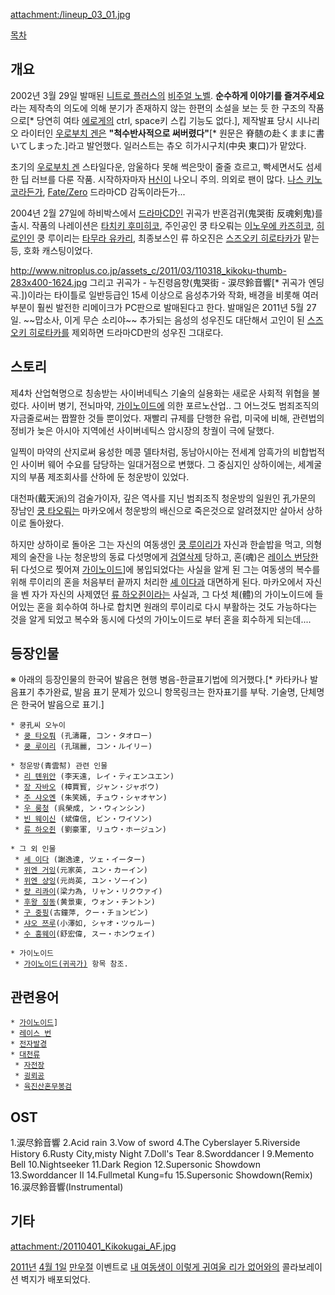 {{{+2 '''鬼哭街 / KIKOKUGAI'''}}}

attachment:/lineup_03_01.jpg

[[목차]]
== 개요 ==
2002년 3월 29일 발매된 [[니트로 플러스]]의 [[비주얼 노벨]].
'''순수하게 이야기를 즐겨주세요'''라는 제작측의 의도에 의해 분기가 존재하지 않는 한편의 소설을 보는 듯 한 구조의 작품으로[* 당연히 여타 [[에로게]]의 ctrl, space키 스킵 기능도 없다.], 제작발표 당시 시나리오 라이터인 [[우로부치 겐]]은 '''"척수반사적으로 써버렸다"'''[* 원문은 脊髄の赴くままに書いてしまった.]라고 발언했다. 일러스트는 츄오 히가시구치(中央 東口)가 맡았다.

초기의 [[우로부치 겐]] 스타일다운, 암울하다 못해 썩은맛이 줄줄 흐르고, 빡세면서도 섬세한 딥 러브를 다룬 작품. 시작하자마자 [[H신]]이 나오니 주의. 의외로 팬이 많다. [[나스 키노코]]라든가, [[Fate/Zero]] 드라마CD 감독이라든가...

2004년 2월 27일에 하비박스에서 [[드라마CD]]인 귀곡가 반혼검귀(鬼哭街 反魂剣鬼)를 출시.
작품의 나레이션은 [[타치키 후미히코]], 주인공인 쿵 타오뤄는 [[이노우에 카즈히코]], [[히로인]]인 쿵 루이리는 [[타무라 유카리]], 최종보스인 류 하오진은 [[스즈오키 히로타카]]가 맡는 등, 호화 캐스팅이었다.

http://www.nitroplus.co.jp/assets_c/2011/03/110318_kikoku-thumb-283x400-1624.jpg
그리고 귀곡가 - 누진령음향(鬼哭街 - 涙尽鈴音響[* 귀곡가 엔딩 곡.])이라는 타이틀로 일반등급인 15세 이상으로 음성추가와 작화, 배경을 비롯해 여러 부분이 훨씬 발전한 리메이크가 PC판으로 발매된다고 한다. 발매일은 2011년 5월 27일. ~~맙소사, 이게 무슨 소리야~~
추가되는 음성의 성우진도 대단해서 고인이 된 [[스즈오키 히로타카]]를 제외하면 드라마CD판의 성우진 그대로다. 

== 스토리 ==
제4차 산업혁명으로 칭송받는 사이버네틱스 기술의 실용화는 새로운 사회적 위협을 불렀다. 사이버 병기, 전뇌마약, [[가이노이드(귀곡가)|가이노이드]]에 의한 포르노산업.. 그 어느것도 범죄조직의 자금줄로써는 짭짤한 것들 뿐이었다. 재빨리 규제를 단행한 유럽, 미국에 비해, 관련법의 정비가 늦은 아시아 지역에선 사이버네틱스 암시장의 창궐이 극에 달했다.

일찍이 마약의 산지로써 융성한 메콩 델타처럼, 동남아시아는 전세계 암흑가의 비합법적인 사이버 웨어 수요를 담당하는 일대거점으로 변했다. 그 중심지인 상하이에는, 세계굴지의 부품 제조회사를 산하에 둔 청운방이 있었다.

대천파(戴天派)의 검술가이자, 깊은 역사를 지닌 범죄조직 청운방의 일원인 孔가문의 장남인 [[쿵 타오뤄]]는 마카오에서 청운방의 배신으로 죽은것으로 알려졌지만 살아서 상하이로 돌아왔다.

하지만 상하이로 돌아온 그는 자신의 여동생인 [[쿵 루이리]]가 자신과 한솥밥을 먹고, 의형제의 술잔을 나눈 청운방의 동료 다섯명에게 [[윤간|검열삭제]] 당하고, 혼(魂)은 [[레이스 번]]당한 뒤 다섯으로 찢어져 [[가이노이드(귀곡가)|가이노이드]]]에 봉입되었다는 사실을 알게 된 그는 여동생의 복수를 위해 루이리의 혼을 처음부터 끝까지 처리한 [[셰 이다]]과 대면하게 된다. 마카오에서 자신을 벤 자가 자신의 사제였던 [[류 하오쥔]]이라는 사실과, 그 다섯 체(體)의 가이노이드에 들어있는 혼을 회수하여 하나로 합치면 원래의 루이리로 다시 부활하는 것도 가능하다는 것을 알게 되었고 복수와 동시에 다섯의 가이노이드로 부터 혼을 회수하게 되는데....

== 등장인물 ==
※ 아래의 등장인물의 한국어 발음은 현행 병음-한글표기법에 의거했다.[* 카타카나 발음표기 추가완료, 발음 표기 문제가 있으니 항목링크는 한자표기를 부탁. 기술명, 단체명은 한국어 발음으로 표기.]

 * 쿵孔씨 오누이
  * [[쿵 타오뤄]] (孔濤羅, コン・タオロー)
  * [[쿵 루이리]] (孔瑞麗, コン・ルイリー)

 * 청운방(青雲幇) 관련 인물
  * [[리 톈위안]] (李天遠, レイ・ティエンユエン)
  * [[장 자바오]] (樟賈寳, ジャン・ジャボウ)
  * [[주 샤오옌]] (朱笑嫣, チュウ・シャオヤン)
  * [[우 룽청]] (呉榮成, ン・ウィンシン)
  * [[빈 웨이신]] (斌偉信, ビン・ワイソン)
  * [[류 하오쥔]] (劉豪軍, リュウ・ホージュン)

 * 그 외 인물
  * [[셰 이다]] (謝逸達, ツェ・イーター)
  * [[위엔 거잉]](元家英, ユン・カーイン)
  * [[위엔 샹잉]](元尚英, ユン・ソーイン)
  * [[량 리콰이]](梁力為, リャン・リクウァイ)
  * [[후왕 징동]](黄景東, ウォン・チントン)
  * [[구 중핑]](古鐘萍, クー・チョンピン)
  * [[샤오 쯔루]](小澤如, シャオ・ツゥルー)
  * [[수 훙웨이]](舒宏偉, スー・ホンウェイ)

 * 가이노이드
  * [[가이노이드(귀곡가)]] 항목 참조.

== 관련용어 ==
 * [[가이노이드(귀곡가)|가이노이드]]]
 * [[레이스 번]]
 * [[전자발경]]
 * [[대천류]]
  * [[자전장]]
  * [[굉뢰공]]
  * [[육진산혼무봉검]]

== OST ==
1.涙尽鈴音響
2.Acid rain
3.Vow of sword
4.The Cyberslayer
5.Riverside History
6.Rusty City,misty Night
7.Doll's Tear
8.Sworddancer I
9.Memento Bell
10.Nightseeker
11.Dark Region
12.Supersonic Showdown
13.Sworddancer II
14.Fullmetal Kung=fu
15.Supersonic Showdown(Remix)
16.涙尽鈴音響(Instrumental)

== 기타 ==
attachment:/20110401_Kikokugai_AF.jpg

[[2011년]] [[4월 1일]] [[만우절]] 이벤트로 [[내 여동생이 이렇게 귀여울 리가 없어]]와의 콜라보레이션 벽지가 배포되었다.
